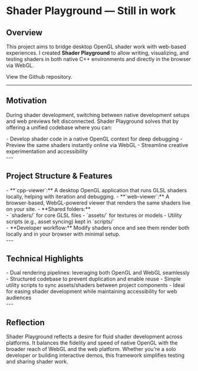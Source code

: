 # Shader Playground — Still in work
## Overview

This project aims to bridge desktop OpenGL shader work with web-based experiences. I created **Shader Playground** to allow writing, visualizing, and testing shaders in both native C++ environments and directly in the browser via WebGL.

<Link href='https://github.com/syd-baroya/shader-playground'>View the Github repository.</Link>

---

## Motivation

During shader development, switching between native development setups and web previews felt disconnected. Shader Playground solves that by offering a unified codebase where you can:
<div style={{paddingLeft: '2rem'}}>
- Develop shader code in a native OpenGL context for deep debugging  
- Preview the same shaders instantly online via WebGL  
- Streamline creative experimentation and accessibility  
</div>
---

## Project Structure & Features

<div style={{paddingLeft: '2rem'}}>
- **`cpp-viewer`:** A desktop OpenGL application that runs GLSL shaders locally, helping with iteration and debugging.
- **`web-viewer`:** A browser-based, WebGL-powered viewer that renders the same shaders live on your site.
- **Shared folders:** 
<div style={{paddingLeft: '2rem'}}>
  - `shaders/` for core GLSL files  
  - `assets/` for textures or models  
  - Utility scripts (e.g., asset syncing) kept in `scripts/`
</div>
- **Developer workflow:** Modify shaders once and see them render both locally and in your browser with minimal setup.
</div>
---

## Technical Highlights

<div style={{paddingLeft: '2rem'}}>
- Dual rendering pipelines: leveraging both OpenGL and WebGL seamlessly  
- Structured codebase to prevent duplication and enable reuse  
- Simple utility scripts to sync assets/shaders between project components  
- Ideal for easing shader development while maintaining accessibility for web audiences
</div>
---

## Reflection

Shader Playground reflects a desire for fluid shader development across platforms. It balances the fidelity and speed of native OpenGL with the broader reach of WebGL and the web platform. Whether you're a solo developer or building interactive demos, this framework simplifies testing and sharing shader work.

